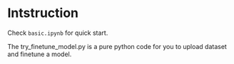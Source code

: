 # Intstruction

Check `basic.ipynb` for quick start. 

The try_finetune_model.py is a pure python code for you to upload dataset and finetune a model.
